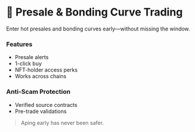 # 🔮 Presale & Bonding Curve Trading

Enter hot presales and bonding curves early—without missing the window.

### Features
- Presale alerts
- 1-click buy
- NFT-holder access perks
- Works across chains

### Anti-Scam Protection
- Verified source contracts
- Pre-trade validations

> Aping early has never been safer.

